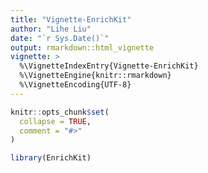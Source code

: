 ```yaml
---
title: "Vignette-EnrichKit"
author: "Lihe Liu"
date: "`r Sys.Date()`"
output: rmarkdown::html_vignette
vignette: >
  %\VignetteIndexEntry{Vignette-EnrichKit}
  %\VignetteEngine{knitr::rmarkdown}
  %\VignetteEncoding{UTF-8}
---
```


```r
knitr::opts_chunk$set(
  collapse = TRUE,
  comment = "#>"
)
```

```r
library(EnrichKit)
```
